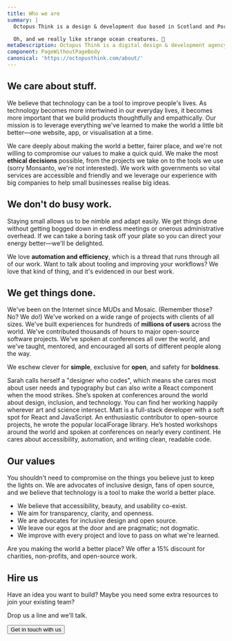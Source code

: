 ```yaml
---
title: Who we are
summary: |
  Octopus Think is a design & development duo based in Scotland and Portugal. We build inclusive, usable, and smart digital products. We love open source and are frequent contributors to major  open source projects. We believe technology is a tool to make the world a better place, and we are guided by ethical decision-making.

  Oh, and we really like strange ocean creatures. 🐙
metaDescription: Octopus Think is a digital design & development agency based in Scotland and Portugal.
component: PageWithoutPageBody
canonical: 'https://octopusthink.com/about/'
---
```




<Panel>

## We **care** about stuff.

We believe that technology can be a tool to improve people's lives. As technology becomes more intertwined in our everyday lives, it becomes more important that we build products thoughtfully and empathically. Our mission is to leverage everything we've learned to make the world a little bit better—one website, app, or visualisation at a time.

We care deeply about making the world a better, fairer place, and we're not willing to compromise our values to make a quick quid. We make the most **ethical decisions** possible, from the projects we take on to the tools we use (sorry Monsanto, we're not interested). We work with governments so vital services are accessible and friendly and we leverage our experience with big companies to help small businesses realise big ideas.

## We don't do **busy work**.

Staying small allows us to be nimble and adapt easily. We get things done without getting bogged down in endless meetings or onerous administrative overhead. If we can take a boring task off your plate so you can direct your energy better—we'll be delighted.

We love **automation and efficiency**, which is a thread that runs through all of our work. Want to talk about tooling and improving your workflows? We love that kind of thing, and it's evidenced in our best work.

## We get things **done**.

We've been on the Internet since MUDs and Mosaic. (Remember those? No? We do!) We've worked on a wide range of projects with clients of all sizes. We've built experiences for hundreds of **millions of users** across the world. We've contributed thousands of hours to major open-source software projects. We've spoken at conferences all over the world, and we've taught, mentored, and encouraged all sorts of different people along the way.

We eschew clever for **simple**, exclusive for **open**, and safety for **boldness**.

</Panel>

<Panel dark gridTablet="1fr 1fr">
  <IllustratedPoint
    label="Sarah London Semark"
    metadata="Chief Design Octopus"
    photo="sarah-serious.jpg"
    photoAlt="Two photos of Sarah: one looking serious, one sticking out her tongue."
    photoHover="sarah-silly.jpg"
  >
    <Paragraph inverse>
      Sarah calls herself a "designer who codes", which means she cares most about user needs and
      typography but can also write a React component when the mood strikes. She’s spoken at
      conferences around the world about design, inclusion, and technology. You can find her working
      happily wherever art and science intersect.
    </Paragraph>
  </IllustratedPoint>
  <IllustratedPoint
    label="Matthew Riley MacPherson"
    metadata="Chief Technical Octopus"
    photo="matt-serious.jpg"
    photoAlt="Two photos of Matt: one serious, looking out a window, and one in which he is being eaten by a stuffed shark and looking silly."
    photoHover="matt-silly.jpg"
  >
    <Paragraph inverse>
      Matt is a full-stack developer with a soft spot for React and JavaScript. An enthusiastic
      contributor to open-source projects, he wrote the popular localForage library. He’s hosted
      workshops around the world and spoken at conferences on nearly every continent. He cares about
      accessibility, automation, and writing clean, readable code.
    </Paragraph>
  </IllustratedPoint>
</Panel>

<Panel>

## Our values

You shouldn't need to compromise on the things you believe just to keep the lights on. We are advocates of inclusive design, fans of open source, and we believe that technology is a tool to make the world a better place.

- We believe that accessibility, beauty, and usability co-exist.
- We aim for transparency, clarity, and openness.
- We are advocates for inclusive design and open source.
- We leave our egos at the door and are pragmatic; not dogmatic.
- We improve with every project and love to pass on what we're learned.

Are you making the world a better place? We offer a 15% discount for charities, non-profits, and open-source work.

## Hire us

Have an idea you want to build? Maybe you need some extra resources to join your existing team?

Drop us a line and we'll talk.

<Button navigation to="/contact" minimal>
  Get in touch with us
</Button>

</Panel>
